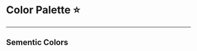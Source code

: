 

<Meta title="Colors" />

# Color Palette ⭐️
---
## Sementic Colors
<ColorPalette>
<ColorItem
  title="primary"
  colors={{
    primary: "var(--hana-color-blue-500)", 
    primaryHover: "var(--hana-color-blue-400)", 
    primaryDark: "var(--hana-color-blue-700)", 
    primaryLight: "var(--hana-color-blue-100)", 
  }}
/>
<ColorItem
  title="secondary"
  colors={{
    secondary: "var(--hana-color-gray-600)", 
    secondaryHover: "var(--hana-color-gray-500)", 
    secondaryDark: "var(--hana-color-gray-700)",
    secondaryLight: "var(--hana-color-gray-300)", 
  }}
/>
<ColorItem
  title="success"
  colors={{
    success: "var(--hana-color-green-500)", 
    successHover: "var(--hana-color-green-400)", 
    successDark: "var(--hana-color-green-700)",
    successLight: "var(--hana-color-green-100)", 
  }}
/>
<ColorItem 
  title="error"
  colors={{
    error: "var(--hana-color-red-500)", 
    errorHover: "var(--hana-color-red-400)", 
    errorDark: "var(--hana-color-red-700)",
    errorLight: "var(--hana-color-red-100)", 
  }}
/>
<ColorItem
  title="warning"
  colors={{
    warning: "var(--hana-color-yellow-600)", 
    warningHover: "var(--hana-color-yellow-500)", 
    warningDark: "var(--hana-color-yellow-700)", 
    warningLight: "var(--hana-color-yellow-100)",
  }}
/>
<ColorItem
  title="info"
  colors={{
    info: "var(--hana-color-blue-300)", 
    infoHover: "var(--hana-color-blue-200)", 
    infoDark: "var(--hana-color-blue-700)", 
  }}
/>
<ColorItem
  title="text"
  colors={{
    textDisabled: "var(--hana-color-gray-500)",
    text: "var(--hana-color-gray-700)",
    textSub: "var(--hana-color-gray-600)",
  }}
/>
<ColorItem
  title="other"
  colors={{
    light: "var(--hana-color-gray-100)", 
    dark: "var(--hana-color-black-700)", 
    white: "var(--hana-color-white)", 
    black: "var(--hana-color-black)", 
  }}
/>
</ColorPalette>
